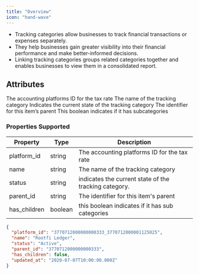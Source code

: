 ```yaml
---
title: "Overview"
icon: "hand-wave"
---
```


- Tracking categories allow businesses to track financial transactions or expenses separately.
- They help businesses gain greater visibility into their financial performance and make better-informed decisions.
- Linking tracking categories groups related categories together and enables businesses to view them in a consolidated report.

## Attributes

<ResponseField name="platform_id" type="string" required>
  The accounting platforms ID for the tax rate
</ResponseField>

<ResponseField name="name" type="string">
  The name of the tracking category
</ResponseField>

<ResponseField name="status" type="string">
  Indicates the current state of the tracking category
</ResponseField>

<ResponseField name="parent_id" type="string">
  The identifier for this item’s parent
</ResponseField>

<ResponseField name="has_children" type="boolean">
  This boolean indicates if it has subcategories
</ResponseField>

### Properties Supported

| Property     | Type    | Description                                           |
| ------------ | ------- | ----------------------------------------------------- |
| platform_id  | string  | The accounting platforms ID for the tax rate          |
| name         | string  | The name of the tracking category                     |
| status       | string  | indicates the current state of the tracking category. |
| parent_id    | string  | The identifier for this item's parent                 |
| has_children | boolean | this boolean indicates if it has sub categories       |

<ResponseExample name="The Bank Transaction Object" >

```json The Tracking Categories Response Object
{
  "platform_id": "3770712000000000333_3770712000001125025",
  "name": "Rootfi Ledger",
  "status": "Active",
  "parent_id": "3770712000000000333",
  "has_children": false,
  "updated_at": "2020-07-07T10:00:00.000Z"
}
```

</ResponseExample>
